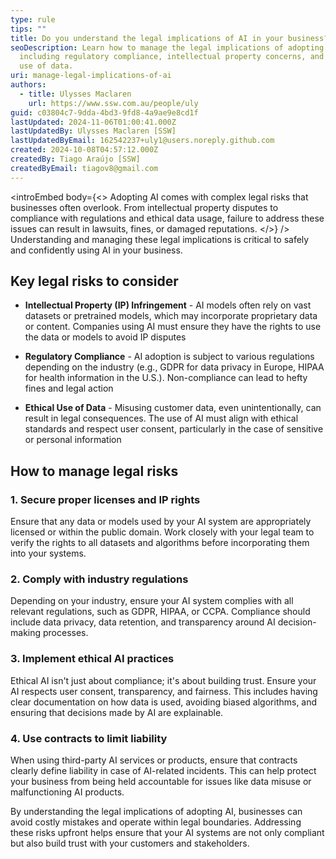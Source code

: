 ```yaml
---
type: rule
tips: ""
title: Do you understand the legal implications of AI in your business?
seoDescription: Learn how to manage the legal implications of adopting AI,
  including regulatory compliance, intellectual property concerns, and ethical
  use of data.
uri: manage-legal-implications-of-ai
authors:
  - title: Ulysses Maclaren
    url: https://www.ssw.com.au/people/uly
guid: c03804c7-9dda-4bd3-9fd8-4a9ae9e8cd1f
lastUpdated: 2024-11-06T01:00:41.000Z
lastUpdatedBy: Ulysses Maclaren [SSW]
lastUpdatedByEmail: 162542237+uly1@users.noreply.github.com
created: 2024-10-08T04:57:12.000Z
createdBy: Tiago Araújo [SSW]
createdByEmail: tiagov8@gmail.com
---
```

<introEmbed
  body={<>
Adopting AI comes with complex legal risks that businesses often overlook. From intellectual property disputes to compliance with regulations and ethical data usage, failure to address these issues can result in lawsuits, fines, or damaged reputations.
  </>}
/>
Understanding and managing these legal implications is critical to safely and confidently using AI in your business.

## Key legal risks to consider

* **Intellectual Property (IP) Infringement** - AI models often rely on vast datasets or pretrained models, which may incorporate proprietary data or content. Companies using AI must ensure they have the rights to use the data or models to avoid IP disputes

* **Regulatory Compliance** - AI adoption is subject to various regulations depending on the industry (e.g., GDPR for data privacy in Europe, HIPAA for health information in the U.S.). Non-compliance can lead to hefty fines and legal action

* **Ethical Use of Data** - Misusing customer data, even unintentionally, can result in legal consequences. The use of AI must align with ethical standards and respect user consent, particularly in the case of sensitive or personal information

## How to manage legal risks

### 1. Secure proper licenses and IP rights

Ensure that any data or models used by your AI system are appropriately licensed or within the public domain. Work closely with your legal team to verify the rights to all datasets and algorithms before incorporating them into your systems.

### 2. Comply with industry regulations

Depending on your industry, ensure your AI system complies with all relevant regulations, such as GDPR, HIPAA, or CCPA. Compliance should include data privacy, data retention, and transparency around AI decision-making processes.

### 3. Implement ethical AI practices

Ethical AI isn't just about compliance; it's about building trust. Ensure your AI respects user consent, transparency, and fairness. This includes having clear documentation on how data is used, avoiding biased algorithms, and ensuring that decisions made by AI are explainable.

### 4. Use contracts to limit liability

When using third-party AI services or products, ensure that contracts clearly define liability in case of AI-related incidents. This can help protect your business from being held accountable for issues like data misuse or malfunctioning AI products.

By understanding the legal implications of adopting AI, businesses can avoid costly mistakes and operate within legal boundaries. Addressing these risks upfront helps ensure that your AI systems are not only compliant but also build trust with your customers and stakeholders.
